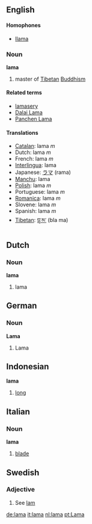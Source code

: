 ==English==
==== Homophones ====
*[[llama]]
=== Noun ===
{{wikipedia}}
'''lama'''
#master of [[Tibetan]] [[Buddhism]]
==== Related terms ====
*[[lamasery]]
*[[Dalai Lama]]
*[[Panchen Lama]]

==== Translations ====
*[[Catalan]]: lama ''m''
*Dutch: lama ''m''
*French: lama ''m''
*[[Interlingua]]: lama
*Japanese: [[ラマ]] (rama)
*[[Manchu]]: lama
*[[Polish]]: lama ''m''
*Portuguese: lama ''m''
*[[Romanica]]: lama ''m''
*Slovene: lama ''m''
*Spanish: lama ''m''
*[[Tibetan]]: [[བླ་མ་]] (bla ma)


== Dutch ==
=== Noun ===
'''lama'''

#lama

== German ==
=== Noun ===
'''Lama'''

#Lama


==Indonesian==
'''lama'''

# [[long]]

== Italian ==
=== Noun ===
'''lama'''

#[[blade]]

==Swedish==
===Adjective===

#See [[lam#Swedish|lam]]

[[de:lama]]
[[it:lama]]
[[nl:lama]]
[[pt:Lama]]